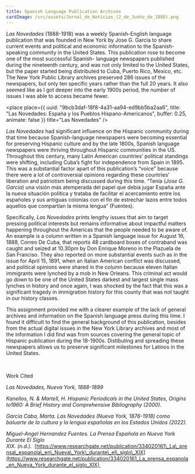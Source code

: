 ```yaml
---
title: Spanish Language Publication Archives
cardImage: /src/assets/Jornal_de_Notícias_(2_de_Junho_de_1888).png
---
```


*Las Novedades* (1888-1918) was a weekly Spanish-English language publication that was founded in New York by Jose G. Garcia to share current events and political and economic information to the Spanish- speaking community in the United States. This publication rose to become one of the most successful Spanish- language newspapers published during the nineteenth century, and was not only limited to the United States, but the paper started being distributed to Cuba, Puerto Rico, Mexico, etc. The New York Public Library archives preserved 286 issues of the newspapers, but only ten specific years rather than the full 20 years. It also seemed like as I got deeper into the early 1900s period, the number of issues I was able to access became fewer.  

<place
  place={{
    uuid: "9bcb3daf-18f8-4a31-aa94-ed9bb5ba2aa6",
    title: "Las Novedades: España y los Pueblos Hispano-Americanos",
    buffer: 0.25,
    animate: false
  }}
  title="Las Novedades"
/>

*Las Novedades* had significant influence on the Hispanic community during that time because Spanish-language newspapers were becoming essential for preserving Hispanic culture and by the late 1800s, Spanish language newspapers were thriving throughout Hispanic communities in the US. Throughout this century, many Latin American countries’ political standings were shifting, including Cuba’s fight for independence from Spain in 1895. This was a substantial factor apart of this publication’s “voice” because there were a lot of controversial opinions regarding these countries’ liberation and patriotism being discussed during this time. “Tenía (*Jose G. Garcia*) una visión más atemperada del papel que debía jugar España ante la nueva situación política y trataba de facilitar el acercamiento entre los españoles y sus antiguas colonias con el fin de estrechar lazos entre todos aquellos que compartían la misma lengua” (Fuentes). 

Specifically, *Las Novedades* prints lengthy issues that aim to target pressing political interests but remains informative about impactful matters happening throughout the Americas that the people needed to be aware of. An example is a column written in a Spanish language issue for August 16, 1888, Correo De Cuba, that reports 48 cardboard boxes of contraband was caught and seized at 10.30pm by Don Enrique Moreno in the Plazuela de San Franciso. They also reported on more substantial events such as in the issue for April 15, 1891, when an Italian American conflict was discussed, and political opinions were shared in the column because eleven Italian immigrants were lynched by a mob in New Orleans. This criminal act would go down to be one of the United States darkest and largest single mass lynches in history and once again, I was shocked by the fact that this was a significant tragedy in immigration history for this county that was not taught in our history classes.  

This assignment provided me with a clearer example of the lack of general archives and information on the Spanish language press during this time. I found it difficult to find the general background of this publication, besides from the actual digital issues in the New York Library archives and most of the information I did find was from sources covering the general topic of Hispanic publication during the 18-1900s. Distibuting and spreading these newspapers allows us to preserve significant milestones for Latinos in the United States.  

  

Work Cited        

*Las Novedades, Nueva York, 1888-1899*

*Kanellos, N. & Martell, H. Hispanic Periodicals in the United States, Origins to1960: A Brief History and Comprehensive Bibliography (2000).*

*García Caba, Marta. Las Novedades (Nueva York, 1876-1918) como baluarte de la cultura y la lengua españolas en los Estados Unidos (2022).*

*Miguel-Angel Hernandez Fuentes. La Prensa Española en Nueva York Durante El Siglo XIX. (n.d.).*  [https://www.researchgate.net/publication/334020161\_La\_prensa\_espanola\_en\_Nueva\_York\_durante\_el\_siglo\_XIX](https://www.researchgate.net/publication/334020161_La_prensa_espanola_en_Nueva_York_durante_el_siglo_XIX) 
